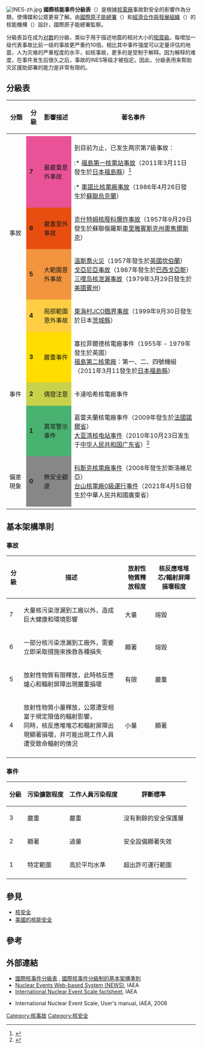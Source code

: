 {{noteTA
|1=zh-hans:核电站; zh-hant:核電廠;
|2=zh-hans:切尔诺贝利; zh-hant:切爾諾貝爾; zh-tw:車諾比;
|G1=地震
|G2=核能
}}
{{distinguish|核能安全}}
{{original research}}
[[File:INES-zh.jpg|thumb]]
'''國際核能事件分級表'''（{{lang-en|'''I'''nternational '''N'''uclear '''E'''vent '''S'''cale, '''INES'''}}）是根據[[核電廠|核電廠]]事故對安全的影響作為分類，使傳媒和公眾更易了解。由[[國際原子能總署|國際原子能總署]]（{{lang|en|IAEA}}）和[[經濟合作與發展組織|經濟合作與發展組織]]（{{lang|en|OECD}}）的核能機構（{{lang|en|NEA}}）設計，國際原子能總署監察。

分級表旨在成为[[对数|对数]]的分級，类似于用于描述地震的相对大小的[[矩震級|矩震級]]。每增加一级代表事故比前一级的事故更严重约10倍。相比其中事件强度可以定量评估的地震，人为灾难的严重程度的水平，如核事故，更多的是受制于解释。因为解释的难度，在事件发生后很久之后，事故的INES等级才被指定。因此，分級表用来帮助灾区援助部署的能力是非常有限的。

== 分級表 ==
{| class=wikitable border="1" style="text-align:left"
!'''分類'''
!'''分級'''
!'''影響描述'''
!'''著名事件'''
|-
|rowspan="5"|事故
|-
|style="background-color:#ea5297;"|'''7'''||style="background-color:#ea5297;"|最嚴重意外事故||
到目前为止，已发生两宗第7級事故：

:* [[福島第一核電站事故|福島第一核電站事故]]（2011年3月11日發生於[[日本|日本]][[福島縣|福島縣]]）<ref>{{Cite web |url=http://www3.nhk.or.jp/news/html/20110412/t10015249911000.html |title=事故評価 最悪のレベル７へ |accessdate=2011-04-13 |archive-date=2011-04-13 |archive-url=https://web.archive.org/web/20110413205055/http://www3.nhk.or.jp/news/html/20110412/t10015249911000.html |dead-url=no }}</ref>
:* [[車諾比核電廠事故|車諾比核電廠事故]]（1986年4月26日發生於[[蘇聯|蘇聯]][[烏克蘭|烏克蘭]]）

|-
|style="background-color:#e84e0f;"|'''6'''||style="background-color:#e84e0f;"|嚴重意外事故||[[克什特姆核廢料爆炸事故|克什特姆核廢料爆炸事故]]（1957年9月29日發生於蘇聯俄羅斯[[車里雅賓斯克州|車里雅賓斯克州]][[奧焦爾斯克_(車里雅賓斯克州)|奧焦爾斯克]]）
|-
|style="background-color:#f3943f;"|'''5'''||style="background-color:#f3943f;"|大範圍意外事故||[[溫斯喬火災|溫斯喬火災]]（1957年發生於[[英國|英國]][[坎伯蘭|坎伯蘭]]）<br />[[戈亞尼亞事故|戈亞尼亞事故]]（1987年發生於[[巴西|巴西]][[戈亞斯|戈亞斯]]）<br />[[三哩岛核泄漏事故|三哩岛核泄漏事故]]（1979年3月29日發生於[[美國|美國]][[賓州|賓州]]）
|-
|style="background-color:#ffce44;"|'''4'''||style="background-color:#ffce44;"|局部範圍意外事故||[[東海村JCO臨界意外|東海村JCO臨界事故]]（1999年9月30日發生於日本[[茨城縣|茨城縣]]）
|-
|rowspan="3"|事件||style="background-color:#fd0;"|'''3'''||style="background-color:#fd0;"|嚴重事件||塞拉菲爾德核電廠事件（1955年 - 1979年發生於英國） <br />[[福島第二核電廠|福島第二核電廠]]：第一、二、四號機組（2011年3月11發生於[[日本|日本]][[福島縣|福島縣]]）
|-
|style="background-color:#cad24b;"|'''2'''||style="background-color:#cad24b;"|偶發注意||卡達哈希核電廠事件
|-
|style="background-color:#4ab271;"|'''1'''||style="background-color:#4ab271;"|異常警示事件||葛雷夫蘭核電廠事件（2009年發生於[[法國|法國]][[諾爾省|諾爾省]]）<br />[[大亚湾核电站事件|大亚湾核电站事件]]（2010年10月23日发生于[[中华人民共和国|中华人民共和国]][[广东省|广东省]]）<ref>{{Cite web |url=http://news.hexun.com/2010-11-16/125649477.html |title=大亚湾核电站披露辐射泄漏事故 |accessdate=2011-04-12 |archive-date=2019-05-02 |archive-url=https://web.archive.org/web/20190502204524/http://news.hexun.com/2010-11-16/125649477.html |dead-url=no }}</ref>
|-
|偏差現象||style="background-color:#878787;"|'''0'''||style="background-color:#878787;"|無安全顧慮||[[科斯克核電廠事件|科斯克核電廠事件]]（2008年發生於斯洛維尼亞）<br/>[[台山核電廠0級運行事件|台山核電廠0級運行事件]]（2021年4月5日發生於中華人民共和國廣東省）
|-
|}

== 基本架構準則 ==
=== 事故 ===
{| class=wikitable border="1" style="text-align:center"
!'''分級'''
!'''描述'''
!'''放射性物質釋放程度'''
!'''核反應堆堆芯/輻射屏障損壞程度'''
|-
|7||大量核污染泄漏到工廠以外，造成巨大健康和環境影響||大量||熔毀
|-
|6||一部分核污染泄漏到工廠外，需要立即采取措施來挽救各種損失||顯著||熔毀
|-
|5||放射性物質有限釋放，此時核反應爐心和輻射屏障出現嚴重損壞||有限||嚴重
|-
|4||放射性物質小量釋放，公眾遭受相當于規定限值的輻射影響，<br />同時，核反應堆堆芯和輻射屏障出現顯著損壞，并可能出現工作人員遭受致命輻射的情況||小量||顯著
|-
|}

=== 事件 ===
<center>
{| class=wikitable border="1" style="text-align:center"
!'''分級'''
!'''污染擴散程度'''
!'''工作人員污染程度'''
!'''評斷標準'''
|-
|3||嚴重||嚴重||沒有剩餘的安全保護層
|-
|2||顯著||過量||安全設備顯著失效
|-
|1||特定範圍 ||高於平均水準 ||超出許可運行範圍
|-
|}
</center>

==參見==
*[[核安全|核安全]]
*[[美國的核能安全|美國的核能安全]]
== 參考 ==
{{Reflist}}

== 外部連結 ==
* [http://www.hko.gov.hk/education/dbcp/pow_stat/chi/r9_3.htm 國際核事件分級表] {{Wayback|url=http://www.hko.gov.hk/education/dbcp/pow_stat/chi/r9_3.htm |date=20191022214554 }}, [http://www.hko.gov.hk/education/dbcp/pow_stat/chi/table.htm 國際核事件分級制的基本架構準則] {{Wayback|url=http://www.hko.gov.hk/education/dbcp/pow_stat/chi/table.htm |date=20190907210432 }}
*[https://web.archive.org/web/20090501225317/http://www-news.iaea.org/news/topics/default.asp Nuclear Events Web-based System (NEWS)], IAEA <!-- strange login procedure required, but guest access allowed after error messages -->
*[https://web.archive.org/web/20110510020641/http://www.iaea.org/Publications/Factsheets/English/ines.pdf International Nuclear Event Scale factsheet], IAEA
* {{cite web |url=http://www-pub.iaea.org/MTCD/publications/PDF/INES-2009_web.pdf |title=International Nuclear Event Scale, User's manual |format=PDF |archiveurl=https://www.webcitation.org/5xIjE1vS9?url=http://www-pub.iaea.org/MTCD/publications/PDF/INES-2009_web.pdf |archivedate=2011-03-19 |accessdate=2011-03-19 |deadurl=yes }} International Nuclear Event Scale, User's manual, IAEA, 2008

{{核技术}}

[[Category:核事故|Category:核事故]]
[[Category:核安全|Category:核安全]]